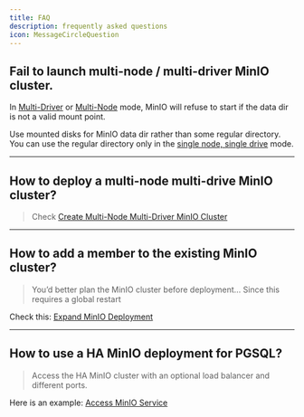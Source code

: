 ```yaml
---
title: FAQ
description: frequently asked questions
icon: MessageCircleQuestion
---
```



## Fail to launch multi-node / multi-driver MinIO cluster.

In [Multi-Driver](/docs/minio/#single-node-multi-drive) or [Multi-Node](/docs/minio/#multi-node-multi-drive) mode, MinIO will refuse to start if the data dir is not a valid mount point.

Use mounted disks for MinIO data dir rather than some regular directory. You can use the regular directory only in the [single node, single drive](/docs/minio/#single-node-single-drive) mode.

------

## How to deploy a multi-node multi-drive MinIO cluster?

> Check [Create Multi-Node Multi-Driver MinIO Cluster](/docs/minio/#multi-node-multi-drive)

------

## How to add a member to the existing MinIO cluster?

> You’d better plan the MinIO cluster before deployment… Since this requires a global restart

Check this: [Expand MinIO Deployment](https://min.io/docs/minio/linux/operations/install-deploy-manage/expand-minio-deployment.html)

------

## How to use a HA MinIO deployment for PGSQL?

> Access the HA MinIO cluster with an optional load balancer and different ports.

Here is an example: [Access MinIO Service](/docs/minio/#access-service)

